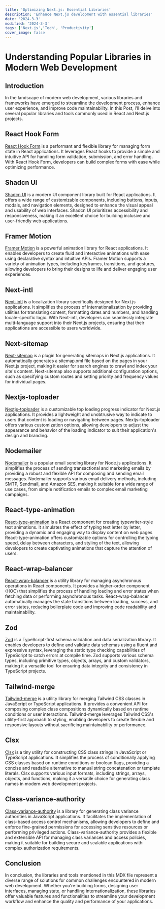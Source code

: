 ```yaml
---
title: 'Optimizing Next.js: Essential Libraries'
description: 'Enhance Next.js development with essential libraries'
date: '2024-3-3'
modified: '2024-3-3'
tags: ['Next.js','Tech', 'Productivity']
cover_image: false
---
```


# Understanding Popular Libraries in Modern Web Development

## Introduction

<CustomImage src="smart.jpg" alt="Be smart" />
In the landscape of modern web development, various libraries and frameworks have emerged to streamline
 the development process, enhance user experience, and improve code maintainability. 
 In this Post, I'll delve into several popular libraries and tools commonly used 
 in React and Next.js projects.

## React Hook Form

[React Hook Form](https://react-hook-form.com/) is a performant and flexible library for managing 
form state in React applications. It leverages React hooks to provide a simple and intuitive API 
for handling form validation, submission, and error handling. With React Hook Form, developers
 can build complex forms with ease while optimizing performance.

## Shadcn UI

[Shadcn UI](https://shadcn.com/) is a modern UI component library built for React applications. 
It offers a wide range of customizable components, including buttons, inputs, modals, and navigation 
elements, designed to enhance the visual appeal and usability of web interfaces. Shadcn UI prioritizes 
accessibility and responsiveness, making it an excellent choice for building inclusive and 
user-friendly web applications.

## Framer Motion

[Framer Motion](https://www.framer.com/motion/) is a powerful animation library for React applications. 
It enables developers to create fluid and interactive animations with ease using declarative syntax 
and intuitive APIs. Framer Motion supports a variety of animation types, including keyframes,
 transitions, and gestures, allowing developers to bring their designs to life and deliver
  engaging user experiences.

## Next-intl

[Next-intl](https://github.com/vinissimus/next-intl) is a localization library specifically 
designed for Next.js applications. It simplifies the process of internationalization by providing
 utilities for translating content, formatting dates and numbers, and handling locale-specific 
 logic. With Next-intl, developers can seamlessly integrate multi-language support into their
  Next.js projects, ensuring that their applications are accessible to users worldwide.

## Next-sitemap

[Next-sitemap](https://github.com/iamvishnusankar/next-sitemap) is a plugin for generating sitemaps
 in Next.js applications. It automatically generates a sitemap.xml file based on the pages in your
  Next.js project, making it easier for search engines to crawl and index your site's content.
   Next-sitemap also supports additional configuration options, such as specifying custom
    routes and setting priority and frequency values for individual pages.

## Nextjs-toploader

[Nextjs-toploader](https://github.com/amirsanni/nextjs-toploader) is a customizable top loading progress 
indicator for Next.js applications. It provides a lightweight and unobtrusive way to indicate to users
 that content is loading or navigating between pages. Nextjs-toploader offers various customization 
 options, allowing developers to adjust the appearance and behavior of the loading indicator to
  suit their application's design and branding.

## Nodemailer

[Nodemailer](https://nodemailer.com/about/) is a popular email sending library for Node.js applications.
 It simplifies the process of sending transactional and marketing emails by providing a robust and 
 flexible API for composing and sending email messages. Nodemailer supports various email delivery 
 methods, including SMTP, Sendmail, and Amazon SES, making it suitable for a wide range of use cases,
  from simple notification emails to complex email marketing campaigns.

## React-type-animation

[React-type-animation](https://github.com/jstejada/react-type-animation) is a React component for 
creating typewriter-style text animations. It simulates the effect of typing text letter by letter,
 providing a dynamic and engaging way to display content on web pages. React-type-animation offers
  customizable options for controlling the typing speed, delay between characters, and styling 
of the text, allowing developers to create captivating animations that capture the attention of users.

## React-wrap-balancer

[React-wrap-balancer](https://github.com/TimurRK/react-wrap-balancer) is a utility library for managing
 asynchronous operations in React components. It provides a higher-order component (HOC) that
  simplifies the process of handling loading and error states when fetching data or performing 
  asynchronous tasks. React-wrap-balancer automatically manages the state transitions between
   loading, success, and error states, reducing boilerplate code and improving code readability
    and maintainability.

## Zod

[Zod](https://github.com/colinhacks/zod) is a TypeScript-first schema validation and data serialization
 library. It enables developers to define and validate data schemas using a fluent and expressive
  syntax, leveraging the static type checking capabilities of TypeScript to catch errors at 
  compile time. Zod supports various schema types, including primitive types, objects, arrays,
   and custom validators, making it a versatile tool for ensuring data integrity and consistency
    in TypeScript projects.

## Tailwind-merge

[Tailwind-merge](https://github.com/ben-rogerson/tailwind-merge) is a utility library for merging 
Tailwind CSS classes in JavaScript or TypeScript applications. It provides a convenient API for
 composing complex class compositions dynamically based on runtime conditions or user interactions.
  Tailwind-merge leverages Tailwind CSS's utility-first approach to styling, enabling developers
   to create flexible and responsive layouts without sacrificing maintainability or performance.

## Clsx

[Clsx](https://github.com/lukeed/clsx) is a tiny utility for constructing CSS class
 strings in JavaScript or TypeScript applications. It simplifies the process of conditionally
  applying CSS classes based on runtime conditions or boolean flags, providing a concise and readable
   alternative to manual string concatenation or template literals. Clsx supports various
 input formats, including strings, arrays, objects, and functions, making it a versatile
  choice for generating class names in modern web development projects.

## Class-variance-authority

[Class-variance-authority](https://github.com/justinseiter/class-variance-authority) is a library for
 generating class variance authorities in JavaScript applications. It facilitates the implementation
  of class-based access control mechanisms, allowing developers to define and enforce fine-grained 
  permissions for accessing sensitive resources or performing privileged actions.
   Class-variance-authority provides a flexible and extensible API for managing
    class variances and access policies, making it suitable for building secure and 
    scalable applications with complex authorization requirements.

## Conclusion

In conclusion, the libraries and tools mentioned in this MDX file represent a diverse range of 
solutions for common challenges encountered in modern web development. Whether you're building forms,
 designing user interfaces, managing state, or handling internationalization, 
 these libraries offer valuable features and functionalities to streamline your 
 development workflow and enhance the quality and performance of your applications.
